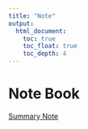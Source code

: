 ```yaml
---
title: "Note"
output:
  html_document:
    toc: true
    toc_float: true
    toc_depth: 4
---
```


# Note Book 

[Summary Note]('https://hemu0626.github.io/Bookdown_LA/')